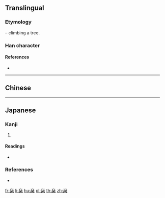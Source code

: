 {{also|乘|乗}}
==Translingual==

===Etymology===
{{Han compound|亠|舛|t2=feet|木|t3=tree|ls=p}} – climbing a tree.

===Han character===
{{Han char|rn=75|rad=木|as=08|sn=12|four=|canj=YNQD|ids=⿱亠桀}}

====References====
* {{Han ref|kx=0536.030|dkj=15016|dj=0923.180|hdz=21237.020|uh=6909}}

----

==Chinese==
{{zh-see|乘|v}}

----

==Japanese==

===Kanji===
{{ja-kanji|grade=|rs=木08}}

# {{alternative form of|乘|lang=ja}}

====Readings====
* {{ja-readings|on=[[じょう]] (jō)|kun=[[のおる]] (nooru), [[のおせる]] (nooseru)}}

===References===
* {{R:Koseki Moji|169360}}

[[fr:椉]]
[[li:椉]]
[[hu:椉]]
[[pl:椉]]
[[th:椉]]
[[zh:椉]]